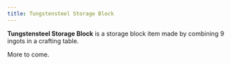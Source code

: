 ```yaml
---
title: Tungstensteel Storage Block
---
```


<ItemImage file="tungstensteel_storage_block" alt="Tungstensteel Storage Block" size="200" />

**Tungstensteel Storage Block** is a storage block item made by combining 9 ingots in a crafting table.

More to come.
